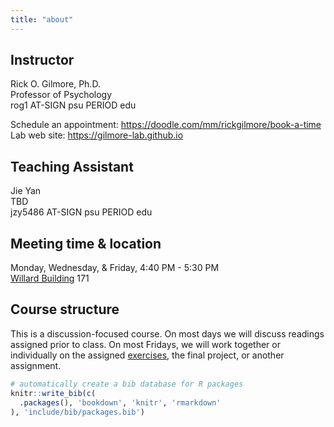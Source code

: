 ```yaml
---
title: "about"
---
```


## Instructor {-}

Rick O. Gilmore, Ph.D.</br>
Professor of Psychology</br>
rog1 AT-SIGN psu PERIOD edu</br>

Schedule an appointment: <https://doodle.com/mm/rickgilmore/book-a-time></br>
Lab web site: <https://gilmore-lab.github.io>

## Teaching Assistant {-}

Jie Yan</br>
TBD</br>
jzy5486 AT-SIGN psu PERIOD edu</br>

## Meeting time & location {-}

Monday, Wednesday, & Friday, 4:40 PM - 5:30 PM</br>
[Willard Building](https://map.psu.edu/?id=1134#!ct/59509,33177,25403,26748,26749,26750,27255?m/286027?s/) 171

## Course structure

This is a discussion-focused course.
On most days we will discuss readings assigned prior to class.
On most Fridays, we will work together or individually on the assigned [exercises](index.qmd#exercises), the final project, or another assignment.

```r
# automatically create a bib database for R packages
knitr::write_bib(c(
  .packages(), 'bookdown', 'knitr', 'rmarkdown'
), 'include/bib/packages.bib')
```
